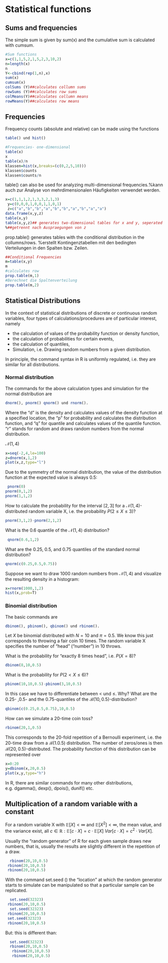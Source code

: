 # Statistical functions
## Sums and frequencies

The simple sum is given by sum(x) and the cumulative sum is calculated with cumsum.

```r
#Sum functions
x=c(1,1,5,2,1,5,2,3,10,2)
n=length(x)
n
Y<-cbind(rep(1,n),x)
sum(x)
cumsum(x)
colSums (Y)##calculates collumn sums
rowSums (Y)##calculates row sums
colMeans(Y)##calculates collumn means
rowMeans(Y)##calculates row means
```

## Frequencies
Frequency counts (absolute and relative) can be made using the functions
```r
table() und hist()
```


```r
#Frequencies- one-dimensional
table(x)
x
table(x)/n
klassen=hist(x,breaks=(c(0,2,5,10)))
klassen$counts
klassen$counts/n
```

table() can also be used for analyzing multi-dimensional frequencies.%kann auch zur Analyse von mehrdimensionalen Häufigkeiten verwendet werden. 
```r
x=c(1,1,1,2,1,3,3,2,1,3)
 y=c(0,0,0,1,0,0,1,1,0,1)
 z=c("a","b","b","a","b","b","a","b","a","a")
data.frame(x,y,z)
table(x,y)
table(x,y,z)## generates two-dimensional tables for x and y, seperated for values of z.  %erzeugt zweidimensional K.tabelle fuer x und y 
%##getrennt nach Auspraegungen von z
```

prop.table() generates tables with the conditional distribution in the collumns/rows. %erstellt Kontingenztabellen mit den bedingten Verteilungen in den Spalten bzw. Zeilen.

```r
##Conditional Frequencies
m=table(x,y)
m
#calculates row 
prop.table(m,1)
#Berechnet die Spaltenverteilung
prop.table(m,2)
```

## Statistical Distributions
 
In the context of statistical distributions of discrete or continuous random variables, four types of calculations/procedures are of particular interest, namely
 

- the calculation of values of the probability function or density function,
- the calculation of probabilities for certain events,
- the calculation of quantiles,
- Simulation, i.e. Drawing random numbers from a given distribution.

 
In principle, the command syntax in R is uniformly regulated, i.e. they are similar for all distributions.
 
### Normal distribution
The commands for the above calculation types and simulation for the normal distribution are
 
```r
dnorm(), pnorm() qnorm() und rnorm().
```
 
Where the "d" is the density and calculates values of the density function at a specified location, the "p" for probability and calculates the distribution function, and "q" for quantile and calculates values of the quantile function. "r" stands for random and draws random numbers from the normal distribution.
 
 $\mathcal{N}(1,4)$
```r
x=seq(-2,4,le=100)
z=dnorm(x,1,2)
plot(x,z,type="l")
```

 


Due to the symmetry of the normal distribution, the value of the distribution function at the expected value is always 0.5:

```r
 pnorm(0)
pnorm(0,1,2)
pnorm(1,1,2)
```

How to calculate the probability for the interval $[2,3]$ for a $\mathcal{N}(1,4)$- distributed random variable X, i.e. the probability $P(2\leq X \leq 3 )$? 

```r
pnorm(3,1,2)-pnorm(2,1,2)
```
What is the 0.6 quantile of the $\mathcal{N}(1,4)$ distribution?
```r
 qnorm(0.6,1,2)
```
  
What are the 0.25, 0.5, and 0.75 quantiles of the standard normal distribution?
```r
qnorm(c(0.25,0.5,0.75))
```
  
Suppose we want to draw 1000 random numbers from $\mathcal{N}(1,4)$ and visualize the resulting density in a histogram:
```r
x=rnorm(1000,1,2)
hist(x,prob=T)
```  

### Binomial distribution
The basic commands are
```r
dbinom(), pbinom(), qbinom() und rbinom().
```

Let $X$ be binomial distributed with $N = 10$ and $\pi = 0.5$. We know this just corresponds to throwing a fair coin 10 times. The random variable X specifies the number of "head" ("number") in 10 throws.

\bigskip

What is the probability for "exactly 8 times head", i.e. $P(X=8)$?
```r
dbinom(8,10,0.5)
```

What is the probability for $P(2<X\leq 6)$?
```r
pbinom(10,10,0.5)-pbinom(3,10,0.5)
``` 
In this case we have to differentiate between $<$ und $\leq$. Why?
What are the 0.25- ,0.5- and the 0.75-quantiles of the  $\mathcal{B}(10,0.5)$-distribution?
```r
qbinom(c(0.25,0.5,0.75),10,0.5)
```
How can we simulate a 20-time coin toss?
```r
rbinom(20,1,0.5)
```
 This corresponds to the 20-fold repetition of a Bernoulli experiment, i.e. the 20-time draw from a $\mathcal{B}(1.0.5)$ distribution. The number of zeros/ones is then $\mathcal{B}(20,0.5)$-distributed. The probability function of this distribution can be represented over
 
```r
x=0:20
y=dbinom(x,20,0.5)
plot(x,y,type="h")
```
 
In R, there are similar commands for many other distributions, e.g. dgamma(), dexp(), dpois(), dunif() etc. 

 
## Multiplication of a random variable with a constant
 

 
 For a random variable X with $\mathbb{E}[X] <\infty$ and $\mathbb{E}[X^2] <\infty$, the mean value, and the variance exist, all $c \in \mathbb{R}: \mathbb{E}[c\cdot X]=c \cdot  \mathbb{E}[X]$ $Var[c\cdot X]=c^2\cdot Var[X]$.
 
 Usually the "random generator" of R for each given sample draws new numbers, that is, usually the results are slightly different in the repetition of a draw.
```r
  rbinom(20,10,0.5)
 rbinom(20,10,0.5)
 rbinom(20,10,0.5)
```
 
With the command set.seed () the "location" at which the random generator starts to simulate can be manipulated so that a particular sample can be replicated.
 
```r
  set.seed(32323)
 rbinom(20,10,0.5)
  set.seed(32323)
 rbinom(20,10,0.5)
 set.seed(32323)
 rbinom(20,10,0.5)
```
 But: this is different than: 
```r
  set.seed(32323)
  rbinom(20,10,0.5)
   rbinom(20,10,0.5)
   rbinom(20,10,0.5)
```
